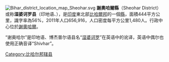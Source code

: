 [[File:Bihar_district_location_map_Sheohar.svg|thumb]]
'''謝奧哈爾縣'''（Sheohar District）或称'''湿婆诃罗县'''（印地语、{{Lang-bh|शिवहर जिला|śivahara jilā}}），是[[印度|印度]]東北部[[比哈爾邦|比哈爾邦]]的一個[[縣|縣]]，面積444平方公里，識字率為56%，2011年人口656,916，人口密度每平方公里1,480人。行政中心位於[[斯赫奥哈尔|謝奧哈爾]]。

“谢奥哈尔”是印地语、博杰普尔语县名“[[湿婆|湿婆]][[诃罗|诃罗]]”在英语中的讹译，英语中偶尔也使用正确音译“Shivhar”。

{{印度行政区划小作品}}
[[Category:比哈尔邦辖县|Category:比哈尔邦辖县]]
